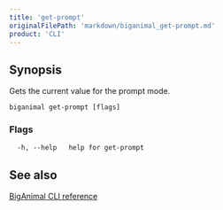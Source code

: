```yaml
---
title: 'get-prompt'
originalFilePath: 'markdown/biganimal_get-prompt.md'
product: 'CLI'
---
```



## Synopsis

Gets the current value for the prompt mode.

```
biganimal get-prompt [flags]
```

### Flags

```
  -h, --help   help for get-prompt
```

## See also

 [BigAnimal CLI reference](../cli_reference)
